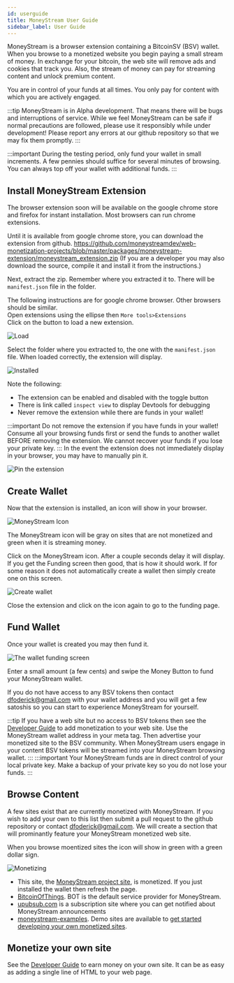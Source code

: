 ```yaml
---
id: userguide
title: MoneyStream User Guide
sidebar_label: User Guide
---
```


MoneyStream is a browser extension containing a BitcoinSV (BSV) wallet. When you browse to a monetized website you begin paying a small stream of money. In exchange for your bitcoin, the web site will remove ads and cookies that track you. Also, the stream of money can pay for streaming content and unlock premium content.  

You are in control of your funds at all times. You only pay for content with which you are actively engaged.  

:::tip
MoneyStream is in Alpha development. That means there will be bugs and interruptions of service. While we feel MoneyStream can be safe if normal precautions are followed, please use it responsibly while under development! Please report any errors at our github repository so that we may fix them promptly.
:::

:::important
During the testing period, only fund your wallet in small increments. A few pennies should suffice for several minutes of browsing. You can always top off your wallet with additional funds.
:::

## Install MoneyStream Extension

The browser extension soon will be available on the google chrome store and firefox for instant installation. Most browsers can run chrome extensions.  

Until it is available from google chrome store, you can download the extension from github. https://github.com/moneystreamdev/web-monetization-projects/blob/master/packages/moneystream-extension/moneystream_extension.zip
(If you are a developer you may also download the source, compile it and install it from the instructions.)  

Next, extract the zip. Remember where you extracted it to. There will be `manifest.json` file in the folder.

The following instructions are for google chrome browser. Other browsers should be similar.  
Open extensions using the ellipse then `More tools>Extensions`   
Click on the button to load a new extension.  

![Load](/img/moneystream-extension-load.png)

Select the folder where you extracted to, the one with the `manifest.json` file.
When loaded correctly, the extension will display.

![Installed](/img/moneystream-extension-installed.png)

Note the following:  
  * The extension can be enabled and disabled with the toggle button  
  * There is link called `inspect view` to display Devtools for debugging
  * Never remove the extension while there are funds in your wallet!

:::important
Do not remove the extension if you have funds in your wallet! Consume all your browsing funds first or send the funds to another wallet BEFORE removing the extension. We cannot recover your funds if you lose your private key.
:::
In the event the extension does not immediately display in your browser, you may have to manually pin it.  

![Pin the extension](/img/moneystream-extension-pinit.png)

## Create Wallet
Now that the extension is installed, an icon will show in your browser.  

![MoneyStream Icon](/img/moneystream-extension-icon.png)  

The MoneyStream icon will be gray on sites that are not monetized and green when it is streaming money.

Click on the MoneyStream icon. After a couple seconds delay it will display. If you get the Funding screen then good, that is how it should work. If for some reason it does not automatically create a wallet then simply create one on this screen.  

![Create wallet](/img/moneystream-extension-createwallet.png)  

Close the extension and click on the icon again to go to the funding page.

## Fund Wallet
Once your wallet is created you may then fund it.  

![The wallet funding screen](/img/moneystream-extension-funding.png)

Enter a small amount (a few cents) and swipe the Money Button to fund your MoneyStream wallet.  

If you do not have access to any BSV tokens then contact dfoderick@gmail.com with your wallet address and you will get a few satoshis so you can start to experience MoneyStream for yourself.

:::tip
If you have a web site but no access to BSV tokens then see the [Developer Guide](devguide.md) to add monetization to your web site. Use the MoneyStream wallet address in your meta tag. Then advertise your monetized site to the BSV community. When MoneyStream users engage in your content BSV tokens will be streamed into your MoneyStream browsing wallet.
:::
:::important
Your MoneyStream funds are in direct control of your local private key. Make a backup of your private key so you do not lose your funds. 
:::

## Browse Content  
A few sites exist that are currently monetized with MoneyStream. If you wish to add your own to this list then submit a pull request to the github repository or contact dfoderick@gmail.com. We will create a section that will prominantly feature your MoneyStream monetized web site. 

When you browse moentized sites the icon will show in green with a green dollar sign.

![Monetizing](/img/moneystream-extension-monetizing.png)

* This site, the [MoneyStream project site](https://github.com/moneystreamdev/moneystream-project), is monetized. If you just installed the wallet then refresh the page.   
* [BitcoinOfThings](https://bigcoinofthings.com). BOT is the default service provider for MoneyStream.  
* [upubsub.com](https://upubsub.com) is a subscription site where you can get notified about MoneyStream announcements    
* [moneystream-examples](https://github.com/moneystreamdev/moneystream-examples). Demo sites are available to [get started developing your own monetized sites](devguide.md).  

## Monetize your own site
See the [Developer Guide](devguide.md) to earn money on your own site. It can be as easy as adding a single line of HTML to your web page.
